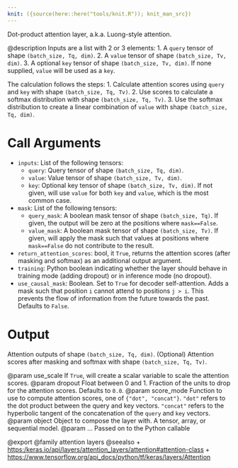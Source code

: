 ```yaml
---
knit: ({source(here::here("tools/knit.R")); knit_man_src})
---
```

Dot-product attention layer, a.k.a. Luong-style attention.

@description
Inputs are a list with 2 or 3 elements:
1. A `query` tensor of shape `(batch_size, Tq, dim)`.
2. A `value` tensor of shape `(batch_size, Tv, dim)`.
3. A optional `key` tensor of shape `(batch_size, Tv, dim)`. If none
    supplied, `value` will be used as a `key`.

The calculation follows the steps:
1. Calculate attention scores using `query` and `key` with shape
    `(batch_size, Tq, Tv)`.
2. Use scores to calculate a softmax distribution with shape
    `(batch_size, Tq, Tv)`.
3. Use the softmax distribution to create a linear combination of `value`
    with shape `(batch_size, Tq, dim)`.

# Call Arguments
- `inputs`: List of the following tensors:
    - `query`: Query tensor of shape `(batch_size, Tq, dim)`.
    - `value`: Value tensor of shape `(batch_size, Tv, dim)`.
    - `key`: Optional key tensor of shape `(batch_size, Tv, dim)`. If
        not given, will use `value` for both `key` and `value`, which is
        the most common case.
- `mask`: List of the following tensors:
    - `query_mask`: A boolean mask tensor of shape `(batch_size, Tq)`.
        If given, the output will be zero at the positions where
        `mask==False`.
    - `value_mask`: A boolean mask tensor of shape `(batch_size, Tv)`.
        If given, will apply the mask such that values at positions
         where `mask==False` do not contribute to the result.
- `return_attention_scores`: bool, it `True`, returns the attention scores
    (after masking and softmax) as an additional output argument.
- `training`: Python boolean indicating whether the layer should behave in
    training mode (adding dropout) or in inference mode (no dropout).
- `use_causal_mask`: Boolean. Set to `True` for decoder self-attention. Adds
    a mask such that position `i` cannot attend to positions `j > i`.
    This prevents the flow of information from the future towards the
    past. Defaults to `False`.

# Output
Attention outputs of shape `(batch_size, Tq, dim)`.
(Optional) Attention scores after masking and softmax with shape
    `(batch_size, Tq, Tv)`.

@param use_scale If `True`, will create a scalar variable to scale the
    attention scores.
@param dropout Float between 0 and 1. Fraction of the units to drop for the
    attention scores. Defaults to `0.0`.
@param score_mode Function to use to compute attention scores, one of
    `{"dot", "concat"}`. `"dot"` refers to the dot product between the
    query and key vectors. `"concat"` refers to the hyperbolic tangent
    of the concatenation of the `query` and `key` vectors.
@param object Object to compose the layer with. A tensor, array, or sequential model.
@param ... Passed on to the Python callable

@export
@family attention layers
@seealso
+ <https:/keras.io/api/layers/attention_layers/attention#attention-class>
+ <https://www.tensorflow.org/api_docs/python/tf/keras/layers/Attention>
